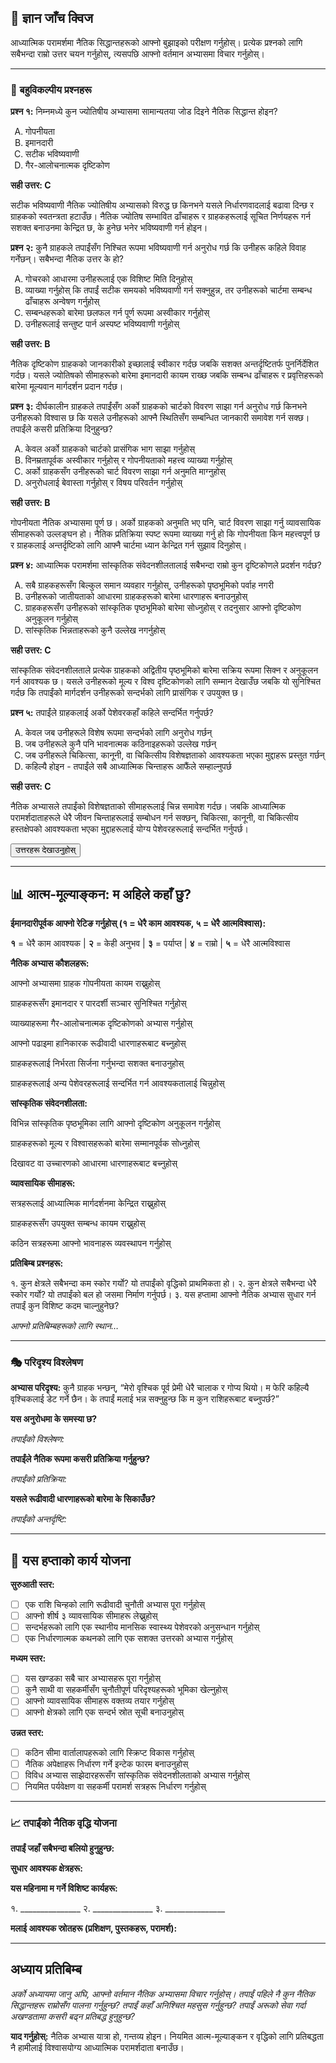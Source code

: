 ## 📝 ज्ञान जाँच क्विज {.quiz-title}

::: {.quiz-intro}
आध्यात्मिक परामर्शमा नैतिक सिद्धान्तहरूको आफ्नो बुझाइको परीक्षण गर्नुहोस्। प्रत्येक प्रश्नको लागि सबैभन्दा राम्रो उत्तर चयन गर्नुहोस्, त्यसपछि आफ्नो वर्तमान अभ्यासमा विचार गर्नुहोस्।
:::

---

### 🎯 बहुविकल्पीय प्रश्नहरू {.quiz-section}

::: {.quiz-box}
**प्रश्न १:** निम्नमध्ये कुन ज्योतिषीय अभ्यासमा सामान्यतया जोड दिइने नैतिक सिद्धान्त होइन?

::: {.quiz-options}
A) गोपनीयता  
B) इमानदारी  
C) सटीक भविष्यवाणी  
D) गैर-आलोचनात्मक दृष्टिकोण  
:::

::: {.quiz-explanation .hidden}
**सही उत्तर: C**

सटीक भविष्यवाणी नैतिक ज्योतिषीय अभ्यासको विरुद्ध छ किनभने यसले निर्धारणवादलाई बढावा दिन्छ र ग्राहकको स्वतन्त्रता हटाउँछ। नैतिक ज्योतिष सम्भावित ढाँचाहरू र ग्राहकहरूलाई सूचित निर्णयहरू गर्न सशक्त बनाउनमा केन्द्रित छ, के हुनेछ भनेर भविष्यवाणी गर्न होइन।
:::
:::

::: {.quiz-box}
**प्रश्न २:** कुनै ग्राहकले तपाईंसँग निश्चित रूपमा भविष्यवाणी गर्न अनुरोध गर्छ कि उनीहरू कहिले विवाह गर्नेछन्। सबैभन्दा नैतिक उत्तर के हो?

::: {.quiz-options}
A) गोचरको आधारमा उनीहरूलाई एक विशिष्ट मिति दिनुहोस्  
B) व्याख्या गर्नुहोस् कि तपाईं सटीक समयको भविष्यवाणी गर्न सक्नुहुन्न, तर उनीहरूको चार्टमा सम्बन्ध ढाँचाहरू अन्वेषण गर्नुहोस्  
C) सम्बन्धहरूको बारेमा छलफल गर्न पूर्ण रूपमा अस्वीकार गर्नुहोस्  
D) उनीहरूलाई सन्तुष्ट पार्न अस्पष्ट भविष्यवाणी गर्नुहोस्  
:::

::: {.quiz-explanation .hidden}
**सही उत्तर: B**

नैतिक दृष्टिकोण ग्राहकको जानकारीको इच्छालाई स्वीकार गर्दछ जबकि सशक्त अन्तर्दृष्टितर्फ पुनर्निर्देशित गर्दछ। यसले ज्योतिषको सीमाहरूको बारेमा इमानदारी कायम राख्छ जबकि सम्बन्ध ढाँचाहरू र प्रवृत्तिहरूको बारेमा मूल्यवान मार्गदर्शन प्रदान गर्दछ।
:::
:::

::: {.quiz-box}
**प्रश्न ३:** दीर्घकालीन ग्राहकले तपाईंसँग अर्को ग्राहकको चार्टको विवरण साझा गर्न अनुरोध गर्छ किनभने उनीहरूको विश्वास छ कि यसले उनीहरूको आफ्नै स्थितिसँग सम्बन्धित जानकारी समावेश गर्न सक्छ। तपाईंले कसरी प्रतिक्रिया दिनुहुन्छ?

::: {.quiz-options}
A) केवल अर्को ग्राहकको चार्टको प्रासंगिक भाग साझा गर्नुहोस्  
B) विनम्रतापूर्वक अस्वीकार गर्नुहोस् र गोपनीयताको महत्त्व व्याख्या गर्नुहोस्  
C) अर्को ग्राहकसँग उनीहरूको चार्ट विवरण साझा गर्न अनुमति माग्नुहोस्  
D) अनुरोधलाई बेवास्ता गर्नुहोस् र विषय परिवर्तन गर्नुहोस्  
:::

::: {.quiz-explanation .hidden}
**सही उत्तर: B**

गोपनीयता नैतिक अभ्यासमा पूर्ण छ। अर्को ग्राहकको अनुमति भए पनि, चार्ट विवरण साझा गर्नु व्यावसायिक सीमाहरूको उल्लङ्घन हो। नैतिक प्रतिक्रिया स्पष्ट रूपमा व्याख्या गर्नु हो कि गोपनीयता किन महत्त्वपूर्ण छ र ग्राहकलाई अन्तर्दृष्टिको लागि आफ्नै चार्टमा ध्यान केन्द्रित गर्न सुझाव दिनुहोस्।
:::
:::

::: {.quiz-box}
**प्रश्न ४:** आध्यात्मिक परामर्शमा सांस्कृतिक संवेदनशीलतालाई सबैभन्दा राम्रो कुन दृष्टिकोणले प्रदर्शन गर्दछ?

::: {.quiz-options}
A) सबै ग्राहकहरूसँग बिल्कुल समान व्यवहार गर्नुहोस्, उनीहरूको पृष्ठभूमिको पर्वाह नगरी  
B) उनीहरूको जातीयताको आधारमा ग्राहकहरूको बारेमा धारणाहरू बनाउनुहोस्  
C) ग्राहकहरूसँग उनीहरूको सांस्कृतिक पृष्ठभूमिको बारेमा सोध्नुहोस् र तदनुसार आफ्नो दृष्टिकोण अनुकूलन गर्नुहोस्  
D) सांस्कृतिक भिन्नताहरूको कुनै उल्लेख नगर्नुहोस्  
:::

::: {.quiz-explanation .hidden}
**सही उत्तर: C**

सांस्कृतिक संवेदनशीलताले प्रत्येक ग्राहकको अद्वितीय पृष्ठभूमिको बारेमा सक्रिय रूपमा सिक्न र अनुकूलन गर्न आवश्यक छ। यसले उनीहरूको मूल्य र विश्व दृष्टिकोणको लागि सम्मान देखाउँछ जबकि यो सुनिश्चित गर्दछ कि तपाईंको मार्गदर्शन उनीहरूको सन्दर्भको लागि प्रासंगिक र उपयुक्त छ।
:::
:::

::: {.quiz-box}
**प्रश्न ५:** तपाईंले ग्राहकलाई अर्को पेशेवरकहाँ कहिले सन्दर्भित गर्नुपर्छ?

::: {.quiz-options}
A) केवल जब उनीहरूले विशेष रूपमा सन्दर्भको लागि अनुरोध गर्छन्  
B) जब उनीहरूले कुनै पनि भावनात्मक कठिनाइहरूको उल्लेख गर्छन्  
C) जब उनीहरूले चिकित्सा, कानूनी, वा चिकित्सीय विशेषज्ञताको आवश्यकता भएका मुद्दाहरू प्रस्तुत गर्छन्  
D) कहिल्यै होइन - तपाईंले सबै आध्यात्मिक चिन्ताहरू आफैंले सम्हाल्नुपर्छ  
:::

::: {.quiz-explanation .hidden}
**सही उत्तर: C**

नैतिक अभ्यासले तपाईंको विशेषज्ञताको सीमाहरूलाई चिन्न समावेश गर्दछ। जबकि आध्यात्मिक परामर्शदाताहरूले धेरै जीवन चिन्ताहरूलाई सम्बोधन गर्न सक्छन्, चिकित्सा, कानूनी, वा चिकित्सीय हस्तक्षेपको आवश्यकता भएका मुद्दाहरूलाई योग्य पेशेवरहरूलाई सन्दर्भित गर्नुपर्छ।
:::
:::

<button onclick="toggleAnswers()" class="show-answers-btn">उत्तरहरू देखाउनुहोस्</button>

::: {.answers-content style="display: none;"}
**उत्तर कुञ्जी:** १-C, २-B, ३-B, ४-C, ५-C
:::

---

## 📊 आत्म-मूल्याङ्कन: म अहिले कहाँ छु? {.assessment-box}

::: {.assessment-box}

**ईमानदारीपूर्वक आफ्नो रेटिङ गर्नुहोस् (१ = धेरै काम आवश्यक, ५ = धेरै आत्मविश्वास):**

::: {.rating-scale .no-rating}
**१** = धेरै काम आवश्यक | **२** = केही अनुभव | **३** = पर्याप्त | **४** = राम्रो | **५** = धेरै आत्मविश्वास
:::

**नैतिक अभ्यास कौशलहरू:**

आफ्नो अभ्यासमा ग्राहक गोपनीयता कायम राख्नुहोस्

ग्राहकहरूसँग इमानदार र पारदर्शी सञ्चार सुनिश्चित गर्नुहोस्

व्याख्याहरूमा गैर-आलोचनात्मक दृष्टिकोणको अभ्यास गर्नुहोस्

आफ्नो पढाइमा हानिकारक रूढीवादी धारणाहरूबाट बच्नुहोस्

ग्राहकहरूलाई निर्भरता सिर्जना गर्नुभन्दा सशक्त बनाउनुहोस्

ग्राहकहरूलाई अन्य पेशेवरहरूलाई सन्दर्भित गर्न आवश्यकतालाई चिन्नुहोस्

**सांस्कृतिक संवेदनशीलता:**

विभिन्न सांस्कृतिक पृष्ठभूमिका लागि आफ्नो दृष्टिकोण अनुकूलन गर्नुहोस्

ग्राहकहरूको मूल्य र विश्वासहरूको बारेमा सम्मानपूर्वक सोध्नुहोस्

दिखावट वा उच्चारणको आधारमा धारणाहरूबाट बच्नुहोस्

**व्यावसायिक सीमाहरू:**

सत्रहरूलाई आध्यात्मिक मार्गदर्शनमा केन्द्रित राख्नुहोस्

ग्राहकहरूसँग उपयुक्त सम्बन्ध कायम राख्नुहोस्

कठिन सत्रहरूमा आफ्नो भावनाहरू व्यवस्थापन गर्नुहोस्

**प्रतिबिम्ब प्रश्नहरू:**

१. कुन क्षेत्रले सबैभन्दा कम स्कोर गर्यो? यो तपाईंको वृद्धिको प्राथमिकता हो।
२. कुन क्षेत्रले सबैभन्दा धेरै स्कोर गर्यो? यो तपाईंको बल हो जसमा निर्माण गर्नुपर्छ।
३. यस हप्तामा आफ्नो नैतिक अभ्यास सुधार गर्न तपाईं कुन विशिष्ट कदम चाल्नुहुनेछ?

::: {.writing-space}
*आफ्नो प्रतिबिम्बहरूको लागि स्थान...*
:::
:::

---

### 🎭 परिदृश्य विश्लेषण {.quiz-section}

::: {.scenario-practice}
**अभ्यास परिदृश्य:** कुनै ग्राहक भन्छन्, "मेरो वृश्चिक पूर्व प्रेमी धेरै चालाक र गोप्य थियो। म फेरि कहिल्यै वृश्चिकलाई डेट गर्ने छैन। के तपाईं मलाई भन्न सक्नुहुन्छ कि म कुन राशिहरूबाट बच्नुपर्छ?"

::: {.scenario-response}
**यस अनुरोधमा के समस्या छ?**

::: {.writing-space}
*तपाईंको विश्लेषण:*
:::

**तपाईंले नैतिक रूपमा कसरी प्रतिक्रिया गर्नुहुन्छ?**

::: {.writing-space}
*तपाईंको प्रतिक्रिया:*
:::

**यसले रूढीवादी धारणाहरूको बारेमा के सिकाउँछ?**

::: {.writing-space}
*तपाईंको अन्तर्दृष्टि:*
:::
:::
:::

---

## 🎯 यस हप्ताको कार्य योजना {.action-box}

::: {.action-box}

**सुरुआती स्तर:**

- [ ] एक राशि चिन्हको लागि रूढीवादी चुनौती अभ्यास पूरा गर्नुहोस्
- [ ] आफ्नो शीर्ष ३ व्यावसायिक सीमाहरू लेख्नुहोस्
- [ ] सन्दर्भहरूको लागि एक स्थानीय मानसिक स्वास्थ्य पेशेवरको अनुसन्धान गर्नुहोस्
- [ ] एक निर्धारणात्मक कथनको लागि एक सशक्त उत्तरको अभ्यास गर्नुहोस्

**मध्यम स्तर:**

- [ ] यस खण्डका सबै चार अभ्यासहरू पूरा गर्नुहोस्
- [ ] कुनै साथी वा सहकर्मीसँग चुनौतीपूर्ण परिदृश्यहरूको भूमिका खेल्नुहोस्
- [ ] आफ्नो व्यावसायिक सीमाहरू वक्तव्य तयार गर्नुहोस्
- [ ] आफ्नो क्षेत्रको लागि एक सन्दर्भ स्रोत सूची बनाउनुहोस्

**उन्नत स्तर:**

- [ ] कठिन सीमा वार्तालापहरूको लागि स्क्रिप्ट विकास गर्नुहोस्
- [ ] नैतिक अपेक्षाहरू निर्धारण गर्ने इन्टेक फारम बनाउनुहोस्
- [ ] विविध अभ्यास साझेदारहरूसँग सांस्कृतिक संवेदनशीलताको अभ्यास गर्नुहोस्
- [ ] नियमित पर्यवेक्षण वा सहकर्मी परामर्श सत्रहरू निर्धारण गर्नुहोस्
:::

---

### 📈 तपाईंको नैतिक वृद्धि योजना {.quiz-section}

::: {.growth-plan-box}

::: {.plan-section}
**तपाईं जहाँ सबैभन्दा बलियो हुनुहुन्छ:**

::: {.writing-space}
:::
:::

::: {.plan-section}
**सुधार आवश्यक क्षेत्रहरू:**

::: {.writing-space}
:::
:::

::: {.plan-section}
**यस महिनामा म गर्ने विशिष्ट कार्यहरू:**

::: {.action-list}
१. _______________
२. _______________
३. _______________
:::
:::

::: {.plan-section}
**मलाई आवश्यक स्रोतहरू (प्रशिक्षण, पुस्तकहरू, परामर्श):**

::: {.writing-space}
:::
:::
:::

---

## **अध्याय प्रतिबिम्ब**
*अर्को अध्यायमा जानु अघि, आफ्नो वर्तमान नैतिक अभ्यासमा विचार गर्नुहोस्। तपाईं पहिले नै कुन नैतिक सिद्धान्तहरू राम्रोसँग पालना गर्नुहुन्छ? तपाईं कहाँ अनिश्चित महसुस गर्नुहुन्छ? तपाईं अरूको सेवा गर्दा अखण्डतामा कसरी बढ्न प्रतिबद्ध हुनुहुन्छ?*

::: {.quiz-footer}
**याद गर्नुहोस्:** नैतिक अभ्यास यात्रा हो, गन्तव्य होइन। नियमित आत्म-मूल्याङ्कन र वृद्धिको लागि प्रतिबद्धता नै हामीलाई विश्वासयोग्य आध्यात्मिक परामर्शदाता बनाउँछ।
:::

<script src="../scripts/quiz-interactions.js"></script>
